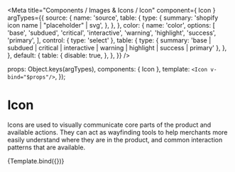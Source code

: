 

<Meta
  title="Components / Images &amp; Icons / Icon"
  component={ Icon }
  argTypes={{
      source: {
        name: 'source',
        table: {
          type: {
            summary: 'shopify icon name | "placeholder" | svg',
          },
        },
    },
     color: {
      name: 'color',
      options: [
        'base',
        'subdued',
        'critical',
        'interactive',
        'warning',
        'highlight',
        'success',
        'primary',
      ],
      control: { type: 'select' },
      table: {
        type: {
          summary: 'base | subdued | critical | interactive | warning | highlight | success | primary'
        },
      },
    },
    default: {
      table: {
        disable: true,
      },
    },
  }}
/>

  props: Object.keys(argTypes),
  components: { Icon },
  template: `<Icon v-bind="$props"/>`,
});

# Icon

Icons are used to visually communicate core parts of the product and available actions.
They can act as wayfinding tools to help merchants more easily understand where they are in the product,
and common interaction patterns that are available.

<Canvas>
  <Story name="Icon">
    {Template.bind({})}
  </Story>
</Canvas>

<ArgsTable story="Icon" />
